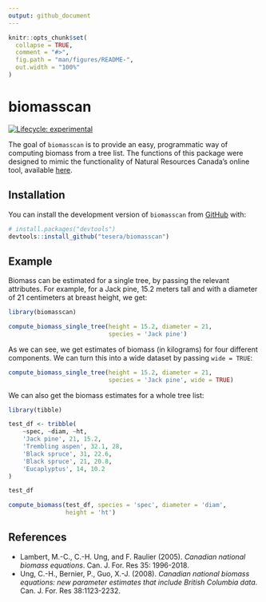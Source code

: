 ```yaml
---
output: github_document
---
```


<!-- README.md is generated from README.Rmd. Please edit this file -->

```r
knitr::opts_chunk$set(
  collapse = TRUE,
  comment = "#>",
  fig.path = "man/figures/README-",
  out.width = "100%"
)
```

# biomasscan

<!-- badges: start -->
[![Lifecycle: experimental](https://img.shields.io/badge/lifecycle-experimental-orange.svg)](https://lifecycle.r-lib.org/articles/stages.html#experimental)
<!-- badges: end -->

The goal of `biomasscan` is to provide an easy, programmatic way of computing biomass from a tree list. The functions of this package were designed to mimic the functionality of Natural Resources Canada's online tool, available [here](https://apps-scf-cfs.rncan.gc.ca/calc/en/biomass-calculator). 

## Installation

You can install the development version of `biomasscan` from [GitHub](https://github.com/) with:

``` r
# install.packages("devtools")
devtools::install_github("tesera/biomasscan")
```

## Example

Biomass can be estimated for a single tree, by passing the relevant attributes. For example, for a Jack pine, 15.2 meters tall and with a diameter of 21 centimeters at breast height, we get:

```r
library(biomasscan)

compute_biomass_single_tree(height = 15.2, diameter = 21, 
                            species = 'Jack pine')
```

As we can see, we get estimates of biomass (in kilograms) for four different components. We can turn this into a wide dataset by passing `wide = TRUE`:

```r
compute_biomass_single_tree(height = 15.2, diameter = 21, 
                            species = 'Jack pine', wide = TRUE)
```

We can also get the biomass estimates for a whole tree list:

```r
library(tibble)

test_df <- tribble(
    ~spec, ~diam, ~ht,
    'Jack pine', 21, 15.2,
    'Trembling aspen', 32.1, 28,
    'Black spruce', 31, 22.6,
    'Black spruce', 21, 20.8,
    'Eucaplyptus', 14, 10.2
)

test_df

compute_biomass(test_df, species = 'spec', diameter = 'diam', 
                height = 'ht')
```


## References

  - Lambert, M.-C., C.-H. Ung, and F. Raulier (2005). *Canadian national biomass equations*. Can. J. For. Res 35: 1996-2018.
  - Ung, C.-H., Bernier, P., Guo, X.-J. (2008). *Canadian national biomass equations: new parameter estimates that include British Columbia data*. Can. J. For. Res 38:1123-2232.
